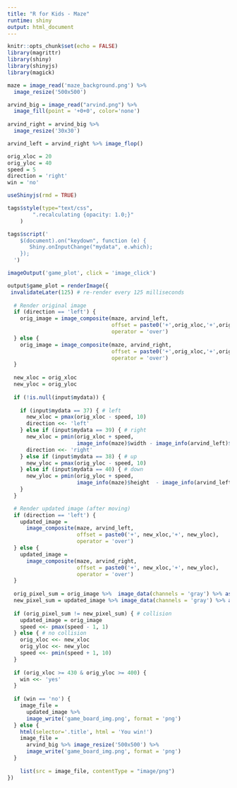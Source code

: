 ```yaml
---
title: "R for Kids - Maze"
runtime: shiny
output: html_document
---
```


```r
knitr::opts_chunk$set(echo = FALSE)
library(magrittr)
library(shiny)
library(shinyjs)
library(magick)

maze = image_read('maze_background.png') %>% 
  image_resize('500x500')

arvind_big = image_read("arvind.png") %>% 
  image_fill(point = '+0+0', color='none')
  
arvind_right = arvind_big %>%  
  image_resize('30x30')

arvind_left = arvind_right %>% image_flop()

orig_xloc = 20
orig_yloc = 40
speed = 5
direction = 'right'
win = 'no'
```

```r
useShinyjs(rmd = TRUE)

tags$style(type="text/css",
        ".recalculating {opacity: 1.0;}"
    )

tags$script('
    $(document).on("keydown", function (e) {
       Shiny.onInputChange("mydata", e.which);
    });
  ') 

imageOutput('game_plot', click = 'image_click')

output$game_plot = renderImage({
 invalidateLater(125) # re-render every 125 milliseconds
  
  # Render original image
  if (direction == 'left') {
    orig_image = image_composite(maze, arvind_left,
                                 offset = paste0('+',orig_xloc,'+',orig_yloc),
                                 operator = 'over')
  } else {
    orig_image = image_composite(maze, arvind_right,
                                 offset = paste0('+',orig_xloc,'+',orig_yloc),
                                 operator = 'over')
  }
  
  new_xloc = orig_xloc
  new_yloc = orig_yloc
  
  if (!is.null(input$mydata)) {
  
    if (input$mydata == 37) { # left
      new_xloc = pmax(orig_xloc - speed, 10)
      direction <<- 'left'
    } else if (input$mydata == 39) { # right
      new_xloc = pmin(orig_xloc + speed,
                      image_info(maze)$width - image_info(arvind_left)$width)
      direction <<- 'right'
    } else if (input$mydata == 38) { # up
      new_yloc = pmax(orig_yloc - speed, 10)
    } else if (input$mydata == 40) { # down
      new_yloc = pmin(orig_yloc + speed,
                      image_info(maze)$height  - image_info(arvind_left)$height)
    }
  }

  # Render updated image (after moving)
  if (direction == 'left') {
    updated_image = 
      image_composite(maze, arvind_left,
                      offset = paste0('+', new_xloc,'+', new_yloc),
                      operator = 'over')
  } else {
    updated_image = 
      image_composite(maze, arvind_right,
                      offset = paste0('+', new_xloc,'+', new_yloc),
                      operator = 'over')
  }
  
  orig_pixel_sum = orig_image %>%  image_data(channels = 'gray') %>% as.integer() %>% sum()
  new_pixel_sum = updated_image %>% image_data(channels = 'gray') %>% as.integer() %>% sum()
 
  if (orig_pixel_sum != new_pixel_sum) { # collision
    updated_image = orig_image
    speed <<- pmax(speed - 1, 1)
  } else { # no collision
    orig_xloc <<- new_xloc
    orig_yloc <<- new_yloc
    speed <<- pmin(speed + 1, 10)
  }
  
  if (orig_xloc >= 430 & orig_yloc >= 400) {
    win <<- 'yes'
  }
  
  if (win == 'no') {
    image_file = 
      updated_image %>% 
      image_write('game_board_img.png', format = 'png')
  } else {
    html(selector='.title', html = 'You win!')
    image_file = 
      arvind_big %>% image_resize('500x500') %>%  
      image_write('game_board_img.png', format = 'png')
  }
  
    list(src = image_file, contentType = "image/png")
})
```




